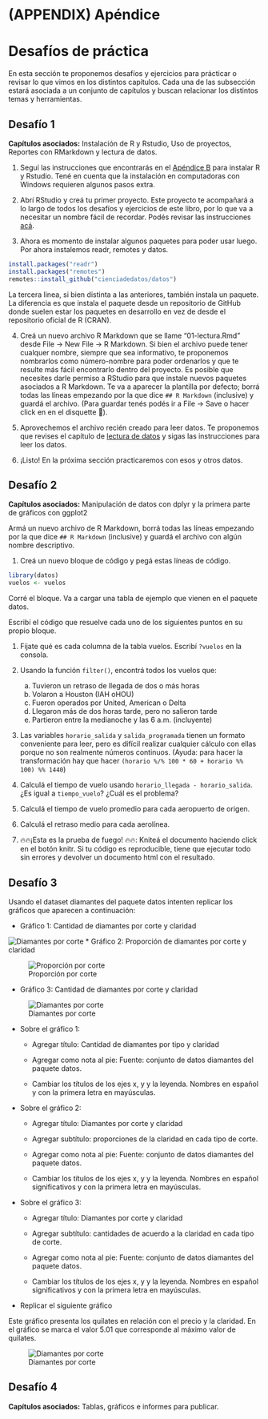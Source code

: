 # (APPENDIX) Apéndice {-}

# Desafíos de práctica

En esta sección te proponemos desafíos y ejercicios para prácticar o revisar lo que vimos en los distintos capítulos. Cada una de las subsección estará asociada a un conjunto de capítulos y buscan relacionar los distintos temas y herramientas. 

## Desafío 1 {-}

**Capítulos asociados:** Instalación de R y Rstudio, Uso de proyectos, Reportes con RMarkdown y lectura de datos. 

1. Seguí las instrucciones que encontrarás en el [Apéndice B](instalando-r-y-rstudio.html) para instalar R y Rstudio. 
Tené en cuenta que la instalación en computadoras con Windows requieren algunos pasos extra. 

2. Abrí RStudio y creá tu primer proyecto. 
Este proyecto te acompañará a lo largo de todos los desafíos y ejercicios de este libro, por lo que va a necesitar un nombre fácil de recordar. 
Podés revisar las instrucciones [acá](trabajar-con-proyectos-en-rstudio.html). 

3. Ahora es momento de instalar algunos paquetes para poder usar luego. 
Por ahora instalemos readr, remotes y datos. 

```r
install.packages("readr")
install.packages("remotes")
remotes::install_github("cienciadedatos/datos")
```

La tercera linea, si bien distinta a las anteriores, también instala un paquete. 
La diferencia es que instala el paquete desde un repositorio de GitHub donde suelen estar los paquetes en desarrollo en vez de desde el repositorio oficial de R (CRAN).

4. Creá un nuevo archivo R Markdown que se llame "01-lectura.Rmd" desde File -> New File -> R Markdown.
Si bien el archivo puede tener cualquer nombre, siempre que sea informativo, te proponemos nombrarlos como número-nombre para poder ordenarlos y que te resulte más fácil encontrarlo dentro del proyecto.
Es posible que necesites darle permiso a RStudio para que instale nuevos paquetes asociados a R Markdown.
Te va a aparecer la plantilla por defecto; borrá todas las líneas empezando por la que dice `## R Markdown` (inclusive) y guardá el archivo.
(Para guardar tenés podés ir a File -> Save o hacer click en en el disquette 💾).
 

5. Aprovechemos el archivo recién creado para leer datos. 
Te proponemos que revises el capítulo de [lectura de datos](lectura-de-datos-ordenados.html) y sigas las instrucciones para leer los datos. 

6. ¡Listo! En la próxima sección practicaremos con esos y otros datos.

## Desafío 2 {-}

**Capítulos asociados:** Manipulación de datos con dplyr y la primera parte de gráficos con ggplot2

Armá un nuevo archivo de R Markdown, borrá todas las líneas empezando por la que dice `## R Markdown` (inclusive) y guardá el archivo con algún nombre descriptivo. 

1. Creá un nuevo bloque de código y pegá estas líneas de código. 

```r
library(datos)
vuelos <- vuelos
```

Corré el bloque.
Va a cargar una tabla de ejemplo que vienen en el paquete datos. 

Escribí el código que resuelve cada uno de los siguientes puntos en su propio bloque.

1. Fijate qué es cada columna de la tabla vuelos. Escribí `?vuelos` en la consola. 

2. Usando la función `filter()`, encontrá todos los vuelos que:  
    a. Tuvieron un retraso de llegada de dos o más horas
    b. Volaron a Houston (IAH oHOU)
    c. Fueron operados por United, American o Delta
    d. Llegaron más de dos horas tarde, pero no salieron tarde
    e. Partieron entre la medianoche y las 6 a.m. (incluyente)

3. Las variables `horario_salida` y `salida_programada` tienen un formato conveniente para leer, pero es difícil realizar cualquier cálculo con ellas porque no son realmente números continuos. (Ayuda: para hacer la transformación hay que hacer `(horario %/% 100 * 60 + horario %% 100) %% 1440`)

4. Calculá el tiempo de vuelo usando `horario_llegada - horario_salida`. ¿Es igual a `tiempo_vuelo`? ¿Cuál es el problema?

5. Calculá el tiempo de vuelo promedio para cada aeropuerto de origen. 

6. Calculá el retraso medio para cada aerolínea.

7. 🔥🔥¡Esta es la prueba de fuego! 🔥🔥: Kniteá el documento haciendo click en el botón knitr. Si tu código es reproducible, tiene que ejecutar todo sin errores y devolver un documento html con el resultado.


## Desafío 3 {-}

Usando el dataset diamantes del paquete datos intenten replicar los gráficos que aparecen a continuación:

* Gráfico 1: Cantidad de diamantes por corte y claridad

![Diamantes por corte](img/diamante-1-desafio-3.png)
* Gráfico 2: Proporción de diamantes por corte y claridad

![Proporción por corte](img/diamante-2-desafio-3.png)

* Gráfico 3: Cantidad de diamantes por corte y claridad

![Diamantes por corte](img/diamante-3-desafio-3.png)

* Sobre el gráfico 1:

  - Agregar título: Cantidad de diamantes por tipo y claridad

  - Agregar como nota al pie: Fuente: conjunto de datos diamantes del paquete datos.

  - Cambiar los títulos de los ejes x, y y la leyenda.  Nombres en español y con la primera letra en mayúsculas.

* Sobre el gráfico 2:

  - Agregar título: Diamantes por corte y claridad

  - Agregar subtítulo: proporciones de la claridad en cada tipo de corte.

  - Agregar como nota al pie: Fuente: conjunto de datos diamantes del paquete datos.

  - Cambiar los títulos de los ejes x, y y la leyenda.  Nombres en español significativos y con la primera letra en mayúsculas.

* Sobre el gráfico 3:

  - Agregar título: Diamantes por corte y claridad

  - Agregar subtítulo: cantidades de acuerdo a la claridad en cada tipo de corte.

  - Agregar como nota al pie: Fuente: conjunto de datos diamantes del paquete datos.

  - Cambiar los títulos de los ejes x, y y la leyenda.  Nombres en español significativos y con la primera letra en mayúsculas.

* Replicar el siguiente gráfico

Este gráfico presenta los quilates en relación con el precio y la claridad.  En el gráfico se marca el valor 5.01 que corresponde al máximo valor de quilates.

![Diamantes por corte](img/diamante-4-desafio-3.png)

## Desafío 4 {-}

**Capítulos asociados:** Tablas, gráficos e informes para publicar. 